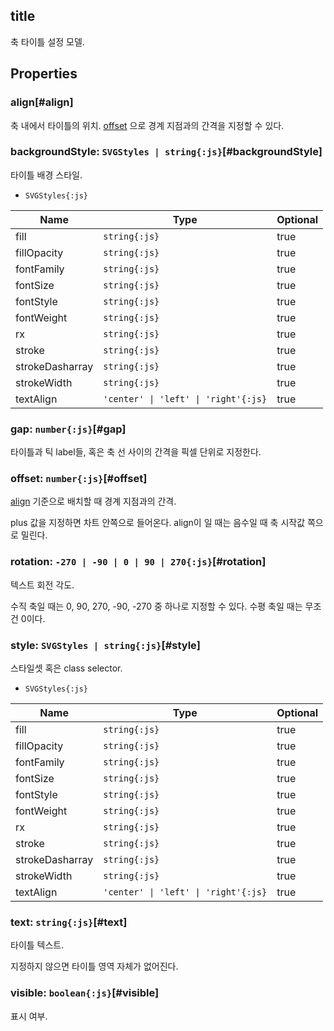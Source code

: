 ## **title**
축 타이틀 설정 모델.
## Properties

### align[#align]
축 내에서 타이틀의 위치.
 [offset](#offset) 으로 경계 지점과의 간격을 지정할 수 있다.  


<DefaultValue value="AxisTitleAlign.MIDDLE" contents=""></DefaultValue>
### backgroundStyle: `SVGStyles | string{:js}`[#backgroundStyle]
타이틀 배경 스타일.  
- `SVGStyles{:js}` 

| Name | Type | Optional |  
| ----- | ----- | ----- |  
| fill | `string{:js}` | true |  
| fillOpacity | `string{:js}` | true |  
| fontFamily | `string{:js}` | true |  
| fontSize | `string{:js}` | true |  
| fontStyle | `string{:js}` | true |  
| fontWeight | `string{:js}` | true |  
| rx | `string{:js}` | true |  
| stroke | `string{:js}` | true |  
| strokeDasharray | `string{:js}` | true |  
| strokeWidth | `string{:js}` | true |  
| textAlign | `'center' \| 'left' \| 'right'{:js}` | true |<DefaultValue value="undefined" contents=""></DefaultValue>
### gap: `number{:js}`[#gap]
타이틀과 틱 label들, 혹은 축 선 사이의 간격을 픽셀 단위로 지정한다.  
<DefaultValue value="5" contents="pixels"></DefaultValue>
### offset: `number{:js}`[#offset]
[align](#align) 기준으로 배치할 때 경계 지점과의 간격.

plus 값을 지정하면 차트 안쪽으로 들어온다.
align이 <Content type="expression" value="'middle'"></Content>일 때는 음수일 때 축 시작값 쪽으로 밀린다.  
<DefaultValue value="0" contents=""></DefaultValue>
### rotation: `-270 | -90 | 0 | 90 | 270{:js}`[#rotation]
텍스트 회전 각도.

수직 축일 때는 0, 90, 270, -90, -270 중 하나로 지정할 수 있다.
수평 축일 때는 무조건 0이다.  
<DefaultValue value="undefined" contents="수직 축일 때 왼쪽에 표시되면 90, 오른쪽에 표시되면 270, 수평 축일 때는 0"></DefaultValue>
### style: `SVGStyles | string{:js}`[#style]
스타일셋 혹은 class selector.  
- `SVGStyles{:js}` 

| Name | Type | Optional |  
| ----- | ----- | ----- |  
| fill | `string{:js}` | true |  
| fillOpacity | `string{:js}` | true |  
| fontFamily | `string{:js}` | true |  
| fontSize | `string{:js}` | true |  
| fontStyle | `string{:js}` | true |  
| fontWeight | `string{:js}` | true |  
| rx | `string{:js}` | true |  
| stroke | `string{:js}` | true |  
| strokeDasharray | `string{:js}` | true |  
| strokeWidth | `string{:js}` | true |  
| textAlign | `'center' \| 'left' \| 'right'{:js}` | true |<DefaultValue value="undefined" contents=""></DefaultValue>
### text: `string{:js}`[#text]
타이틀 텍스트.

지정하지 않으면 타이틀 영역 자체가 없어진다.  
<DefaultValue value="undefined" contents=""></DefaultValue>
### visible: `boolean{:js}`[#visible]
표시 여부.  
<DefaultValue value="true" contents=""></DefaultValue>